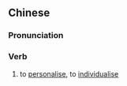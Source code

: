{{also|个人化}}
==Chinese==
{{zh-forms|s=个人化|type=21}}

===Pronunciation===
{{zh-pron
|m=gèrénhuà
|c=go3 jan4 faa3
|cat=v
}}

===Verb===
{{zh-verb}}

# to [[personalise]], to [[individualise]]